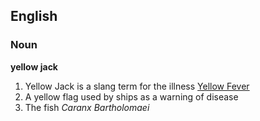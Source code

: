 ==English==
===Noun===
'''yellow jack'''
# Yellow Jack is a slang term for the illness [[Yellow Fever]]
# A yellow flag used by ships as a warning of disease
# The fish ''Caranx Bartholomaei''